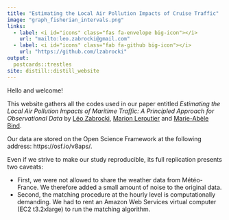 ```yaml
---
title: "Estimating the Local Air Pollution Impacts of Cruise Traffic"
image: "graph_fisherian_intervals.png"
links:
  - label: <i id="icons" class="fas fa-envelope big-icon"></i>
    url: "mailto:leo.zabrocki@gmail.com"
  - label: <i id="icons" class="fab fa-github big-icon"></i>
    url: "https://github.com/lzabrocki"
output:
  postcards::trestles
site: distill::distill_website
---
```



Hello and welcome!

This website gathers all the codes used in our paper entitled *Estimating the Local Air Pollution Impacts of Maritime Traffic: A Principled Approach for Observational Data* by [Léo Zabrocki](https://lzabrocki.github.io/), [Marion Leroutier](https://marionleroutier.weebly.com/) and [Marie-Abèle Bind](https://biostatistics.massgeneral.org/faculty/marie-abele-bind-phd/).

Our data are stored on the Open Science Framework at the following address: https://osf.io/v8aps/. 

Even if we strive to make our study reproducible, its full replication presents two caveats:

* First, we were not allowed to share the weather data from Météo-France. We therefore added a small amount of noise to the original data.
* Second, the matching procedure at the hourly level is computationally demanding. We had to rent an Amazon Web Services virtual computer (EC2 t3.2xlarge) to run the matching algorithm.

